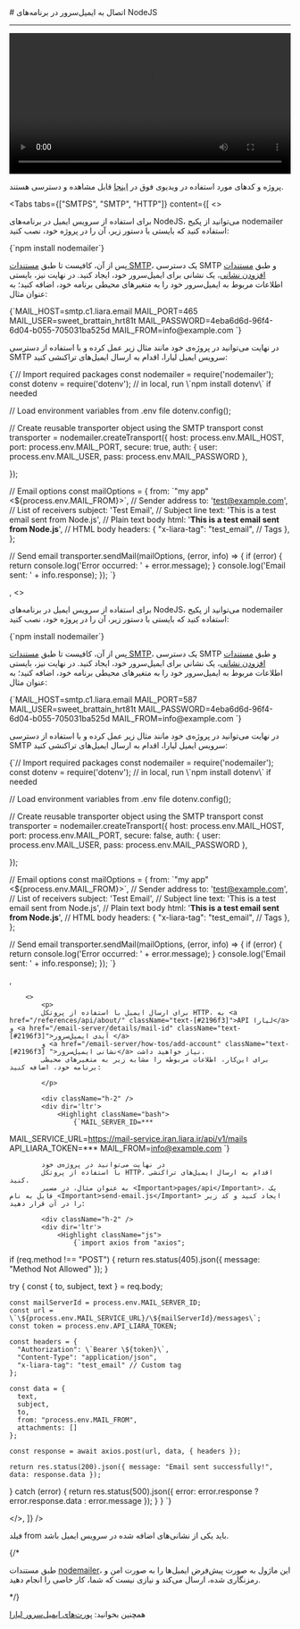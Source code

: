 

<Layout>
<Head>
<title>مستندات اتصال به ایمیل سرور در NodeJS - لیارا</title>
<meta property="og:title" content="مستندات خدمات رایانش ابری لیارا" />
<meta property="og:description" content="مستندات اتصال به ایمیل سرور در NodeJS"  />
<meta property="og:image" content="https://files.liara.ir/liara/logos/liara-poster.jpg" />
</Head>
# اتصال به ایمیل‌سرور در برنامه‌های NodeJS
<hr className="mb-2" />

<video
  src="https://files.liara.ir/liara/nodejs/nodejs-emailserver.mp4"
  controls="controls"
  className="block w-full"
  width="100%"
/>

<div className="h-2" />
<Alert variant="success">
<p>
پروژه و کدهای مورد استفاده در ویدیوی فوق در <a href="https://github.com/liara-cloud/nodejs-getting-started/tree/email-server" className="text-[#2196f3] ">اینجا</a> قابل مشاهده و دسترسی هستند.
</p>
</Alert>

<Tabs 
    tabs={["SMTPS", "SMTP", "HTTP"]} 
    content={[
        <>
            
برای استفاده از سرویس ایمیل در برنامه‌های NodeJS، می‌توانید از 
پکیج nodemailer استفاده کنید که بایستی با دستور زیر، آن را در پروژه خود، نصب کنید:

<div className="h-2" />
<div dir='ltr'>
    <Highlight className="bash">
        {`npm install nodemailer`}
    </Highlight>
</div>
<div className="h-2" />

پس از آن، کافیست تا طبق <a href="/email-server/how-tos/add-smtp-user" className="text-[#2196f3] ">مستندات SMTP</a>، یک دسترسی SMTP و طبق <a href="/email-server/how-tos/add-account" className="text-[#2196f3] ">مستندات افزودن نشانی</a>، یک نشانی برای ایمیل‌سرور خود، ایجاد کنید.
در نهایت نیز، بایستی 
اطلاعات مربوط به ایمیل‌سرور خود را 
به متغیرهای محیطی برنامه خود، اضافه کنید؛ به عنوان مثال:

<div className="h-2" />
<div dir='ltr'>
    <Highlight className="bash">
        {`MAIL_HOST=smtp.c1.liara.email
MAIL_PORT=465
MAIL_USER=sweet_brattain_hrt81t
MAIL_PASSWORD=4eba6d6d-96f4-6d04-b055-705031ba525d
MAIL_FROM=info@example.com
`}
    </Highlight>
</div>
<div className="h-2" />

در نهایت می‌توانید در پروژه‌ی خود مانند مثال زیر عمل کرده و با استفاده از دسترسی SMTP سرویس ایمیل لیارا، 
اقدام به ارسال ایمیل‌های تراکنشی کنید: 

<div className="h-2" />
<div dir='ltr'>
    <Highlight className="js">
        {`// Import required packages
const nodemailer = require('nodemailer');
const dotenv = require('dotenv'); // in local, run \`npm install dotenv\` if needed

// Load environment variables from .env file
dotenv.config();

// Create reusable transporter object using the SMTP transport
const transporter = nodemailer.createTransport({
    host: process.env.MAIL_HOST,
    port: process.env.MAIL_PORT,
    secure: true, 
    auth: {
        user: process.env.MAIL_USER,
        pass: process.env.MAIL_PASSWORD
    },

});

// Email options
const mailOptions = {
    from: \`"my app" <\${process.env.MAIL_FROM}>\`, // Sender address
    to: 'test@example.com', // List of receivers
    subject: 'Test Email', // Subject line
    text: 'This is a test email sent from Node.js', // Plain text body
    html: '<b>This is a test email sent from Node.js</b>', // HTML body
    headers: {
      "x-liara-tag": "test_email", // Tags 
    },
};

// Send email
transporter.sendMail(mailOptions, (error, info) => {
    if (error) {
        return console.log('Error occurred: ' + error.message);
    }
    console.log('Email sent: ' + info.response);
});
`}
    </Highlight>
</div>
<div className="h-2" />
        </>,
        <>
            
برای استفاده از سرویس ایمیل در برنامه‌های NodeJS، می‌توانید از 
پکیج nodemailer استفاده کنید که بایستی با دستور زیر، آن را در پروژه خود، نصب کنید:

<div className="h-2" />
<div dir='ltr'>
    <Highlight className="bash">
        {`npm install nodemailer`}
    </Highlight>
</div>
<div className="h-2" />

پس از آن، کافیست تا طبق <a href="/email-server/how-tos/add-smtp-user" className="text-[#2196f3] ">مستندات SMTP</a>، یک دسترسی SMTP و طبق <a href="/email-server/how-tos/add-account" className="text-[#2196f3] ">مستندات افزودن نشانی</a>، یک نشانی برای ایمیل‌سرور خود، ایجاد کنید.
در نهایت نیز، بایستی 
اطلاعات مربوط به ایمیل‌سرور خود را 
به متغیرهای محیطی برنامه خود، اضافه کنید؛ به عنوان مثال:

<div className="h-2" />
<div dir='ltr'>
    <Highlight className="bash">
        {`MAIL_HOST=smtp.c1.liara.email
MAIL_PORT=587
MAIL_USER=sweet_brattain_hrt81t
MAIL_PASSWORD=4eba6d6d-96f4-6d04-b055-705031ba525d
MAIL_FROM=info@example.com
`}
    </Highlight>
</div>
<div className="h-2" />

در نهایت می‌توانید در پروژه‌ی خود مانند مثال زیر عمل کرده و با استفاده از دسترسی SMTP سرویس ایمیل لیارا، 
اقدام به ارسال ایمیل‌های تراکنشی کنید: 

<div className="h-2" />
<div dir='ltr'>
    <Highlight className="js">
        {`// Import required packages
const nodemailer = require('nodemailer');
const dotenv = require('dotenv'); // in local, run \`npm install dotenv\` if needed

// Load environment variables from .env file
dotenv.config();

// Create reusable transporter object using the SMTP transport
const transporter = nodemailer.createTransport({
    host: process.env.MAIL_HOST,
    port: process.env.MAIL_PORT,
    secure: false, 
    auth: {
        user: process.env.MAIL_USER,
        pass: process.env.MAIL_PASSWORD
    },

});

// Email options
const mailOptions = {
    from: \`"my app" <\${process.env.MAIL_FROM}>\`, // Sender address
    to: 'test@example.com', // List of receivers
    subject: 'Test Email', // Subject line
    text: 'This is a test email sent from Node.js', // Plain text body
    html: '<b>This is a test email sent from Node.js</b>', // HTML body
    headers: {
      "x-liara-tag": "test_email", // Tags 
    },
};

// Send email
transporter.sendMail(mailOptions, (error, info) => {
    if (error) {
        return console.log('Error occurred: ' + error.message);
    }
    console.log('Email sent: ' + info.response);
});
`}
    </Highlight>
</div>
<div className="h-2" />
        </>,

        <>
            <p>
            برای ارسال ایمیل با استفاده از پروتکل HTTP، به <a href="/references/api/about/" className="text-[#2196f3]">API لیارا</a> و <a href="/email-server/details/mail-id" className="text-[#2196f3]">آیدی ایمیل‌سرور </a>  
            و <a href="/email-server/how-tos/add-account" className="text-[#2196f3] ">نشانی ایمیل‌سرور</a> نیاز خواهید داشت. 
            برای این‌کار، اطلاعات مربوطه را مشابه زیر به متغیرهای محیطی برنامه خود، اضافه کنید: 

            </p>
            
            <div className="h-2" />
            <div dir='ltr'>
                <Highlight className="bash">
                    {`MAIL_SERVER_ID=***
MAIL_SERVICE_URL=https://mail-service.iran.liara.ir/api/v1/mails
API_LIARA_TOKEN=***
MAIL_FROM=info@example.com
`}
                </Highlight>
            </div>
            <div className="h-2" />

            در نهایت می‌توانید در پروژه‌ی خود 
            با استفاده از پروتکل HTTP، اقدام به ارسال ایمیل‌های تراکنشی کنید. 
            به عنوان مثال، در مسیر <Important>pages/api</Important>، یک فایل به نام <Important>send-email.js</Important> ایجاد کنید و کد زیر را در آن قرار دهید: 

            <div className="h-2" />
            <div dir='ltr'>
                <Highlight className="js">
                    {`import axios from "axios";

  if (req.method !== "POST") {
    return res.status(405).json({ message: "Method Not Allowed" });
  }

  try {
    const { to, subject, text } = req.body;

    const mailServerId = process.env.MAIL_SERVER_ID;
    const url = \`\${process.env.MAIL_SERVICE_URL}/\${mailServerId}/messages\`;
    const token = process.env.API_LIARA_TOKEN;

    const headers = {
      "Authorization": \`Bearer \${token}\`,
      "Content-Type": "application/json",
      "x-liara-tag": "test_email" // Custom tag
    };

    const data = {
      text,
      subject,
      to,
      from: "process.env.MAIL_FROM", 
      attachments: []
    };

    const response = await axios.post(url, data, { headers });

    return res.status(200).json({ message: "Email sent successfully!", data: response.data });
  } catch (error) {
    return res.status(500).json({ error: error.response ? error.response.data : error.message });
  }
}
`}
                </Highlight>
            </div>
            <div className="h-2" />
        </>,
    ]}
/>



<Alert variant='info'>
<p>
فیلد <Important>from</Important> باید یکی از نشانی‌های اضافه شده در سرویس ایمیل باشد.
</p>
</Alert>

{/* <Alert variant='info'>
<p>
طبق مستندات <a href="https://nodemailer.com/smtp/" className="text-[#2196f3]">nodemailer</a>، این ماژول به صورت پیش‌فرض ایمیل‌ها را به صورت امن و رمزنگاری شده، ارسال می‌کند و نیازی نیست که شما، کار خاصی را انجام دهید.
</p>
</Alert> */}

<Alert variant="success">
<p>
همچنین بخوانید: <a href="/email-server/details/ports/" className="text-[#2196f3]">پورت‌های ایمیل‌سرور لیارا</a>
</p>
</Alert>

</Layout>